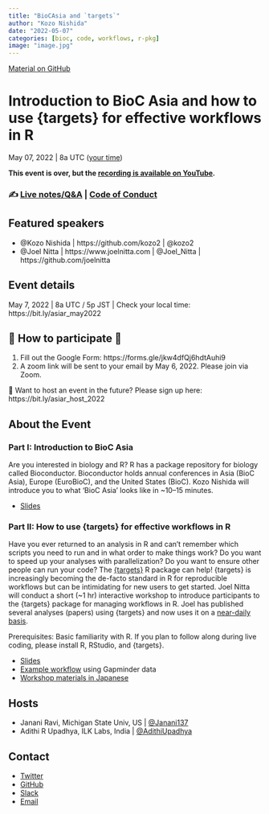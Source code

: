 ```yaml
---
title: "BioCAsia and `targets`"
author: "Kozo Nishida"
date: "2022-05-07"
categories: [bioc, code, workflows, r-pkg]
image: "image.jpg"
---
```


[Material on GitHub](https://github.com/AsiaR-community/2022-bioCasia_targets)

# Introduction to BioC Asia and how to use {targets} for effective workflows in R
May 07, 2022 | 8a UTC ([your time](https://bit.ly/asiar_may2022))

**This event is over, but the [recording is available on YouTube](https://www.youtube.com/watch?v=XMvinGSG72k&t=4685s).**

### ✍️ [Live notes/Q&A](https://hackmd.io/8HzieKHoSEKLUoQRm9fBYg) | [Code of Conduct](https://github.com/AsiaR-community/coc)

## Featured speakers
- @Kozo Nishida | https://github.com/kozo2 | @kozo2
- @Joel Nitta | https://www.joelnitta.com | @Joel_Nitta | https://github.com/joelnitta

## Event details
May 7, 2022 | 8a UTC / 5p JST | Check your local time: https://bit.ly/asiar_may2022

## 🌟 How to participate 🌟
1. Fill out the Google Form: https://forms.gle/jkw4dfQj6hdtAuhi9
2. A zoom link will be sent to your email by May 6, 2022. Please join via Zoom.

📢 Want to host an event in the future?
Please sign up here: https://bit.ly/asiar_host_2022


## About the Event
### Part I: Introduction to BioC Asia
Are you interested in biology and R? R has a package repository for biology called Bioconductor. Bioconductor holds annual conferences in Asia (BioC Asia), Europe (EuroBioC), and the United States (BioC). Kozo Nishida will introduce you to what ‘BioC Asia’ looks like in ~10–15 minutes.

- [Slides](https://github.com/AsiaR-community/2022-bioCasia_targets/blob/main/Introduction%20to%20BioC%20Asia.pdf)

### Part II: How to use {targets} for effective workflows in R
Have you ever returned to an analysis in R and can’t remember which scripts you need to run and in what order to make things work? Do you want to speed up your analyses with parallelization? Do you want to ensure other people can run your code? The [{targets}](https://docs.ropensci.org/targets/) R package can help! {targets} is increasingly becoming the de-facto standard in R for reproducible workflows but can be intimidating for new users to get started. Joel Nitta will conduct a short (~1 hr) interactive workshop to introduce participants to the {targets} package for managing workflows in R. Joel has published several analyses (papers) using {targets} and now uses it on a [near-daily basis](https://github.com/joelnitta).

Prerequisites: Basic familiarity with R. If you plan to follow along during live coding, please install R, RStudio, and {targets}.

- [Slides](https://joelnitta.github.io/asiaR-targets-intro/)
- [Example workflow](https://github.com/joelnitta/targets_gapminder_example) using Gapminder data
- [Workshop materials in Japanese](https://togotv.dbcls.jp/20220331.html)

## Hosts
- Janani Ravi, Michigan State Univ, US | [@Janani137](//twitter.com/janani137)
- Adithi R Upadhya, ILK Labs, India | [@AdithiUpadhya](//twitter.com/AdithiUpadhya) 

## Contact
- [Twitter](//twitter.com/AsiaR_comm)
- [GitHub](//github.com/asiar-community)
- [Slack](//asiar-community.slack.com)
- [Email](asiar.community@gmail.com)
